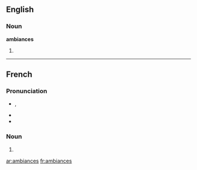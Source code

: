 ==English==

===Noun===
'''ambiances'''

# {{plural of|[[ambiance]]}}

----

==French==

===Pronunciation===
* {{IPA|/ɑ̃.bjɑ̃s/|lang=fr}}, {{X-SAMPA|/A~.bjA~s/|lang=fr}}
* {{homophones|ambiance|ambiancent|lang=fr}}
* {{hyphenation|am|biances|lang=fr}}

===Noun===
{{infl|fr|plural}} {{f|p}}

# {{plural of|[[ambiance]]|lang=fr}}

[[ar:ambiances]]
[[fr:ambiances]]